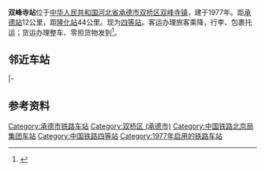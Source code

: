 {{Infobox China railway station
|车站名称 = 双峰寺站
|图片 = 
|图片介绍 = 
|其他名称= 
|车站名称拼音=Shuangfengsi Zhan
|英文名称= Shuangfengsi Railway Station
|车站代码=11990<ref>{{cite book|title=中华人民共和国铁路车站代码（GB/T 10302-2010）|publisher=中国标准出版社|year=2010|isbn=155066140495|ignore-isbn-error=true|pages=33}}</ref> 
|电报码= OFP
|拼音码= SFS
|车站类型= 货运站
|始建时间=
|开通运营= 1977年
|车站位置 ={{CHN}}[[河北省|河北省]][[承德市|承德市]][[双桥区_(承德市)|双桥区]][[双峰寺镇|双峰寺镇]]
|归属 = [[北京铁路局|北京铁路局]]
|使用状态= 使用中
|线路 = [[承隆铁路|承隆铁路]]、[[张双铁路|张双铁路]]
|车站等级 = [[四等站_(中国大陆)|四等站]]
|月台数目 = 1
|侧式站台=1
|岛式站台=0
|站台面 = 1	
|股道数目 =8
|正线= 2
|到发线= 1
|其它线= 5
|坐标 = {{Coord|41|3|0|N|117|58|18|E|format=dms|display=inline,title|type:railwaystation_region:CN}}
|网站 = }}
{{BS-map|title=双峰寺站路轨及月台配置示意图|navbar=Rdt_demo|map=
\\\\\\\CONTg\\~~[[承隆铁路|承隆铁路]][[隆化站|隆化站]]方向
\\\\\\ENDEa\STR\\
\\\\\\STR\STR\\
\\\\\\STR\STR\\
\\\\ENDEa\ENDEa\STR\STR\\
\\\\STR\STR\STR\STR\\
\\\\STR2\STR+c3\STR\STR\\
\\\\STRc1\ABZ2+4g\STR+c3\STR\\
\\\\\STRc1\ABZg+4\STR\\
\\\\\\ABZg2\ABZg3\\
\\\\\\ABZg+1\ABZg+4\\
\\\\\STRc2\ABZg3\STR\\
\\STRc2\STR3+l\STRq!~STRc2\ABZ1+3r!~STRc2\STRc4!~ABZg3\STR\\
\STRc2\STR3+1!~STRc2\STRc24!~STR3+l\STRc2!~ABZ1+3r\STRc24!~STR3+1\STRc4!~ABZg3\ABZg2\STRc3\
STRc2\STR3+1!~STRc2\STR3+1!~STRc24\STR3+1!~STRc24\STRc4!~ABZ1+3f\STRc4!~STR+1\STR+c4\STR+c1\STR+4\
STR+1\STRc4!~STR+1\STRc4!~STR+1\STRc4!~STR+1\STR+c4\STR\STR\STR\STR\
ENDEe\STR\STR\STR\STR\STR\STR\STR\STR+BSl\
\STR\STR\STR\STR\STR\STR\STR\STR+BSl\
\STR\STR\STR\STR\STR\STR\STR\STR+BSl\
\STR\STR\STR\STR\STR\STR\STR\STR+BSl\
\STR\STR\STR\STR\STR\STR\STR\ABZg2\STRc3
\STR\STR\STR\STR\STR\STR\STR\STR+c1\STR+4
\STR\STR\STR\STR\STR\STR\STR\STR\STR+BSl
\STR\STR\STR\STR\STR\STR\STR\STR\STR+BSl
\STR\STR\STR\STR\STR\STR\STR\STR\STR+BSl
\STR\STR\STR\STR\STR\STR\STR\STR\STR+BSl
\STR\STR\STR\STR\STR\STR\STR\STR\STR+BSl
\STR\STR\STR2\STRc3!~STR2\STRc3!~STR2\STR+c3\STR\STR+c2\STR3
\STR2\STRc3!~STR2\STRc13\STR2+4!~STRc1\STRc13!~STR2+4\STRc3!~ABZg+4\STR\ABZg+1\STRc4
\STRc1\STRl+4!~STRc1\ABZ2+4r\STRc13\STR2+4!~STRc1\STRc3!~ABZg+4\STR\STR\
\\\STRc1\STR2+4\STRc13\ABZg+4\STR+c2\ABZg3\
\\\\STRc1\STR2+4\STRc3!~ABZg2\STRc3!~ABZg+1\STR+c4\
\\\\\STRc1\ABZg+4!~STRc1\ABZg+4\STR\
\\\\\ENDEa\ABZg2\ABZg3\STR\
\\\\\STR+c2\ABZ3+1g\ABZg+4\STR\
\\\\STRc2\ABZ3+1g\STRc4\STR\ENDEe\
\\\STRc2\STR3+1\STRc4\\STR\BS\
\\\CONT1\STRc4\\\STR\\~~[[张双铁路|张双铁路]][[张百湾站|张百湾站]]方向
\\\\\\\CONTf\\~~[[承隆铁路|承隆铁路]][[承德站|承德站]]方向
}}
'''双峰寺站'''位于[[中华人民共和国|中华人民共和国]][[河北省|河北省]][[承德市|承德市]][[双桥区_(承德市)|双桥区]][[双峰寺镇|双峰寺镇]]，建于1977年。距[[承德站|承德站]]12公里，距[[隆化站|隆化站]]44公里。现为[[四等站_(中国大陆)|四等站]]。客运办理旅客乘降，行李、包裹托运；货运办理整车、零担货物发到<ref>{{cite book |title=中国铁路站名词典 |author=孙本祥 编 |publisher=中国铁道出版社 |year=2003 |isbn=9787113039417 |pages=393 }}</ref>。
== 邻近车站 ==
{{start rail box|[[中国铁路|中国铁路]]}}
{{s-inop|[[承德站|承德站]]|{{站|承德}}方向}}
{{s-line|[[承隆铁路|承隆铁路]]<br />← 12km 双峰寺站 14km →}}
{{s-inop|[[高寺台站|高寺台站]]|{{站|隆化}}方向}}
|-
{{s-inop|[[双塔山站|双塔山站]]|{{站|张百湾}}方向}}
{{s-line|[[张双铁路|张双铁路]]<br />← 16km 双峰寺站 {{0}}{{0}}{{0}}{{0}} {{0}}{{0}}}}
{{Terminus}}
{{end box}}

==参考资料==
{{reflist}}

{{承隆铁路}}
{{张双铁路}}

[[Category:承德市铁路车站|Category:承德市铁路车站]]
[[Category:双桥区_(承德市)|Category:双桥区 (承德市)]]
[[Category:中国铁路北京局集团车站|Category:中国铁路北京局集团车站]]
[[Category:中国铁路四等站|Category:中国铁路四等站]]
[[Category:1977年启用的铁路车站|Category:1977年启用的铁路车站]]